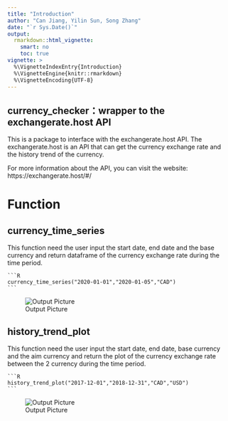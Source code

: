 ```yaml
---
title: "Introduction"
author: "Can Jiang, Yilin Sun, Song Zhang"
date: "`r Sys.Date()`"
output: 
  rmarkdown::html_vignette:
    smart: no
    toc: true
vignette: >
  %\VignetteIndexEntry{Introduction}
  %\VignetteEngine{knitr::rmarkdown}
  %\VignetteEncoding{UTF-8}
---
```


## currency_checker：wrapper to the exchangerate.host API

This is a package to interface with the exchangerate.host API. The exchangerate.host is an API that can get the currency exchange rate and the history trend of the currency. 

For more information about the API, you can visit the website: https://exchangerate.host/#/

# Function

## currency_time_series

This function need the user input the start date, end date and the base currency and return dataframe of the currency exchange rate during the time period. 

    ```R
    currency_time_series("2020-01-01","2020-01-05","CAD")
    ```
    
![Output Picture](../picture/currency_time_series.jpg)

## history_trend_plot

This function need the user input the start date, end date, base currency and the aim currency and return the plot of the currency exchange rate between the 2 currency during the time period.

    ```R
    history_trend_plot("2017-12-01","2018-12-31","CAD","USD")
    ```
    
    
![Output Picture](../picture/history_trend_plot.jpg)